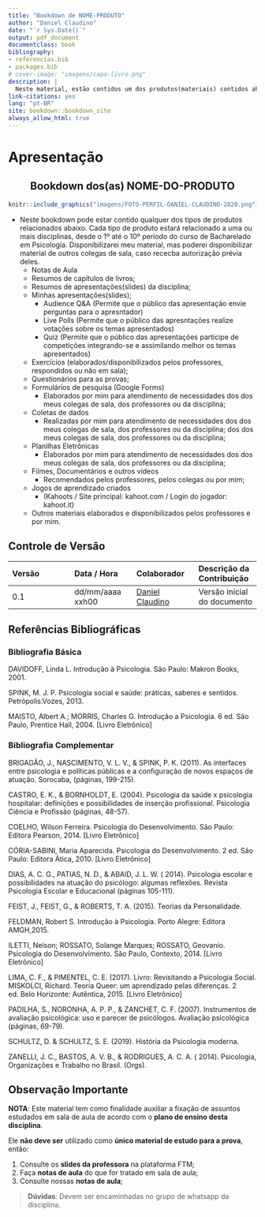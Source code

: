 ```yaml
--- 
title: "Bookdown de NOME-PRODUTO"
author: "Daniel Claudino"
date: "`r Sys.Date()`"
output: pdf_document
documentclass: book
bibliography:
- referencias.bib
- packages.bib
# cover-image: "imagens/capa-livro.png"
description: |
  Neste material, estão contidos um dos produtos(materiais) contidos abaixo.
link-citations: yes
lang: "pt-BR"
site: bookdown::bookdown_site
always_allow_html: true
---
```


# Apresentação

<center><h2>Bookdown dos(as) NOME-DO-PRODUTO</h2></center>

```r
knitr::include_graphics("imagens/FOTO-PERFIL-DANIEL-CLAUDINO-2020.png")
```

* Neste bookdown pode estar contido qualquer dos tipos de produtos relacionados abaixo. Cada tipo de produto estará relacionado a uma ou mais disciplinas, desde o 1º até o 10º período do curso de Bacharelado em Psicologia. Disponibilizarei meu material, mas poderei disponibilizar material de outros colegas de sala, caso rececba autorização prévia deles.
  * Notas de Aula
  * Resumos de capítulos de livros;
  * Resumos de apresentações(slides) da disciplina;
  * Minhas apresentações(slides);
    * Audience Q&A (Permite que o público das apresentação envie perguntas para o apresntador)
    * Live Polls (Permite que o público das apresntações realize votações sobre os temas apresentados)
    * Quiz (Permite que o público das apresentações participe de competições integrando-se e assimilando melhor os temas apresentados)
  * Exercícios (elaborados/disponibilizados pelos professores, respondidos ou não em sala);
  * Questionários para as provas;
  * Formulários de pesquisa (Google Forms)
    * Elaborados por mim para atendimento de necessidades dos dos meus colegas de sala, dos professores ou da disciplina;
  * Coletas de dados
    * Realizadas por mim para atendimento de necessidades dos dos meus colegas de sala, dos professores ou da disciplina; dos dos meus colegas de sala, dos professores ou da disciplina;
  * Planilhas Eletrônicas
    * Elaborados por mim para atendimento de necessidades dos dos meus colegas de sala, dos professores ou da disciplina;
  * Filmes, Documentários e outros vídeos
    * Recomendados pelos professores, pelos colegas ou por mim;
  * Jogos de aprendizado criados
    * (Kahoots / Site principal: kahoot.com / Login do jogador: kahoot.it)
  * Outros materiais elaborados e disponibilizados pelos professores e por mim.

## Controle de Versão

|Versão| Data / Hora | Colaborador | Descrição da Contribuição
|:--|:--|:--|:--|
| 0.1 | dd/mm/aaaa xxh00 | [Daniel Claudino](https://wa.me/5583988853815) | Versão inicial do documento|


## Referências Bibliográficas

### Bibliografia Básica

DAVIDOFF, Linda L. Introdução à Psicologia. São Paulo: Makron Books, 2001.

SPINK, M. J. P. Psicologia social e saúde: práticas, saberes e sentidos. Petrópolis:Vozes, 2013.

MAISTO, Albert A.; MORRIS, Charles G. Introdução a Psicologia. 6 ed. São Paulo, Prentice Hall, 2004. [Livro Eletrônico]

### Bibliografia Complementar

BRIGAGÃO, J., NASCIMENTO, V. L. V., & SPINK, P. K. (2011). As interfaces entre psicologia e políticas públicas e a configuração de novos espaços de atuação. Sorocaba, (páginas, 199-215).

CASTRO, E. K., & BORNHOLDT, E. (2004). Psicologia da saúde x psicologia hospitalar: definições e possibilidades de inserção profissional. Psicologia Ciência e Profissão (páginas, 48-57).

COELHO, Wilson Ferreira. Psicologia do Desenvolvimento. São Paulo: Editora Pearson, 2014. [Livro Eletrônico]

CÓRIA-SABINI, Maria Aparecida. Psicologia do Desenvolvimento. 2 ed. São Paulo: Editora Ática, 2010. [Livro Eletrônico]

DIAS, A. C. G., PATIAS, N. D., & ABAID, J. L. W. ( 2014). Psicologia escolar e possibilidades na atuação do psicólogo: algumas reflexões. Revista Psicologia Escolar e Educacional (páginas 105-111).

FEIST, J., FEIST, G., & ROBERTS, T. A. (2015). Teorias da Personalidade.

FELDMAN, Robert S. Introdução à Psicologia. Porto Alegre: Editora AMGH,2015.

ILETTI, Nelson; ROSSATO, Solange Marques; ROSSATO, Geovanio. Psicologia do Desenvolvimento. São Paulo, Contexto, 2014. [Livro Eletrônico]

LIMA, C. F., & PIMENTEL, C. E. (2017). Livro: Revisitando a Psicologia Social. MISKOLCI, Richard. Teoria Queer: um aprendizado pelas diferenças. 2 ed. Belo Horizonte: Autêntica, 2015. [Livro Eletrônico]

PADILHA, S., NORONHA, A. P. P., & ZANCHET, C. F. (2007). Instrumentos de avaliação psicológica: uso e parecer de psicólogos. Avaliação psicológica (páginas, 69-79). 

SCHULTZ, D. & SCHULTZ, S. E. (2019). História da Psicologia moderna.

ZANELLI, J. C., BASTOS, A. V. B., & RODRIGUES, A. C. A. ( 2014). Psicologia, Organizações e Trabalho no Brasil. (Orgs).

## Observação Importante

**<amarelo>NOTA</amarelo>**: Este material tem como finalidade auxiliar a fixação de assuntos estudados em sala de aula de acordo com o </amarelo>**plano de ensino desta disciplina**</amarelo>.

Ele <amarelo>**não deve ser**</amarelo> utilizado como <amarelo>**único material de estudo para a prova**</amarelo>, então:

1. Consulte os **slides da professora** na plataforma FTM;  
2. Faça **notas de aula** do que for tratado em sala de aula;  
3. Consulte nossas **notas de aula**;

> **Dúvidas**: <amarelo>Devem ser encaminhadas no grupo de whatsapp da disciplina.</amarelo>
